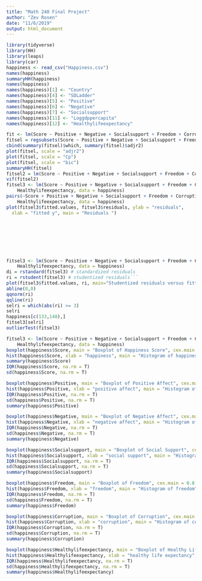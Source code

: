 ```yaml
---
title: "Math 240 Final Project"
author: "Zev Rosen"
date: "11/6/2019"
output: html_document
---
```


```r
library(tidyverse)
library(HH)
library(leaps)
library(car)
happiness <- read_csv("Happiness.csv")
names(happiness)
summaryHH(happiness)
names(happiness)
names(happiness)[1] <- "Country"
names(happiness)[4] <- "SDLadder"
names(happiness)[5] <- "Positive"
names(happiness)[6] <- "Negative"
names(happiness)[7] <- "Socialsupport"
names(happiness)[11] <- "Loggdppercapita"
names(happiness)[12] <- "Healthylifeexpectancy"
```

```r
fit <- lm(Score ~ Positive + Negative + Socialsupport + Freedom + Corruption + Generosity + Loggdppercapita + Healthylifeexpectancy, data = happiness)
fitsel = regsubsets(Score ~ Positive + Negative + Socialsupport + Freedom + Corruption + Generosity + Loggdppercapita + Healthylifeexpectancy, data = happiness, nbest = 2)
cbind(summary(fitsel)$which, summary(fitsel)$adjr2)
plot(fitsel, scale = "adjr2")
plot(fitsel, scale = "Cp")
plot(fitsel, scale = "bic")
summaryHH(fitsel)
fitsel2 = lm(Score ~ Positive + Negative + Socialsupport + Freedom + Corruption + Loggdppercapita + Healthylifeexpectancy, data = happiness)
vif(fitsel2)
fitsel3 <- lm(Score ~ Positive + Negative + Socialsupport + Freedom + Corruption + Loggdppercapita +
    Healthylifeexpectancy, data = happiness)
pairs(~Score + Positive + Negative + Socialsupport + Freedom + Corruption + Loggdppercapita +
    Healthylifeexpectancy, data = happiness)
plot(fitsel3$fitted.values, fitsel3$residuals, ylab = "residuals",
  xlab = "fitted y", main = "Residuals ")








fitsel3 <- lm(Score ~ Positive + Negative + Socialsupport + Freedom + Corruption  +
    Healthylifeexpectancy, data = happiness)
di = rstandard(fitsel3) # standardized residuals
ri = rstudent(fitsel3) # studentized residuals```
plot(fitsel3$fitted.values, ri, main="Studentized residuals versus fitted values")
abline(0,0)
qqnorm(ri)
qqline(ri)
selri = which(abs(ri) >= 3)
selri
happiness[c(133,148),]
fitsel3[selri]
outlierTest(fitsel3)
```
```r
fitsel3 <- lm(Score ~ Positive + Negative + Socialsupport + Freedom + Corruption  +
    Healthylifeexpectancy, data = happiness)
boxplot(happiness$Score, main = "Boxplot of Happiness Score", cex.main = 0.8, ylab = "happiness score")
hist(happiness$Score, xlab = "happiness", main = "Histogram of happiness score", cex.main = 0.8)
summary(happiness$Score)
IQR(happiness$Score, na.rm = T)
sd(happiness$Score, na.rm = T)

boxplot(happiness$Positive, main = "Boxplot of Positive Affect", cex.main = 0.8, ylab = "Positive Affect")
hist(happiness$Positive, xlab = "positive affect", main = "Histogram of Positive Affect", cex.main = 0.8)
IQR(happiness$Positive, na.rm = T)
sd(happiness$Positive, na.rm = T)
summary(happiness$Positive)

boxplot(happiness$Negative, main = "Boxplot of Negative Affect", cex.main = 0.8, ylab = "Negative Affect")
hist(happiness$Negative, xlab = "negative affect", main = "Histogram of Negative Affect", cex.main = 0.8)
IQR(happiness$Negative, na.rm = T)
sd(happiness$Negative, na.rm = T)
summary(happiness$Negative)

boxplot(happiness$Socialsupport, main = "Boxplot of Social Support", cex.main = 0.8, ylab = "social support")
hist(happiness$Socialsupport, xlab = "social support", main = "Histogram of social support", cex.main = 0.8)
IQR(happiness$Socialsupport, na.rm = T)
sd(happiness$Socialsupport, na.rm = T)
summary(happiness$Socialsupport)

boxplot(happiness$Freedom, main = "Boxplot of Freedom", cex.main = 0.8, ylab = "freedom")
hist(happiness$Freedom, xlab = "freedom", main = "Histogram of freedom", cex.main = 0.8)
IQR(happiness$Freedom, na.rm = T)
sd(happiness$Freedom, na.rm = T)
summary(happiness$Freedom)

boxplot(happiness$Corruption, main = "Boxplot of Corruption", cex.main = 0.8, ylab = "corruption")
hist(happiness$Corruption, xlab = "corruption", main = "Histogram of corruption", cex.main = 0.8)
IQR(happiness$Corruption, na.rm = T)
sd(happiness$Corruption, na.rm = T)
summary(happiness$Corruption)

boxplot(happiness$Healthylifeexpectancy, main = "Boxplot of Healthy Life Expectancy", cex.main = 0.8, ylab = "corruption")
hist(happiness$Healthylifeexpectancy, xlab = "healthy life expectancy", main = "Histogram of healthy life expectancy", cex.main = 0.8)
IQR(happiness$Healthylifeexpectancy, na.rm = T)
sd(happiness$Healthylifeexpectancy, na.rm = T)
summary(happiness$Healthylifeexpectancy)




```

